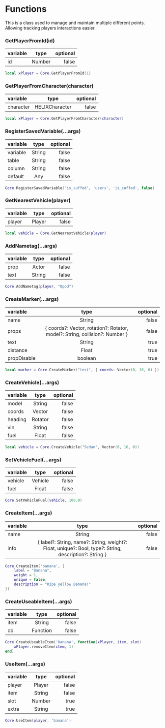 # Functions
This is a class used to manage and maintain multiple different points. Allowing tracking players interactions easier.


### GetPlayerFromId(id)

| variable   | type | optional | 
| :----- | :----: | ----: |
| id    |  Number   |   false |

```lua
local xPlayer = Core.GetPlayerFromId(1)
```

### GetPlayerFromCharacter(character)

| variable   | type | optional | 
| :----- | :----: | ----: |
| character    |  HELIXCharacter   |   false |

```lua
local xPlayer = Core.GetPlayerFromCharacter(character)
```

### RegisterSavedVariable(...args)

| variable   | type | optional | 
| :----- | :----: | ----: |
| variable    |  String   |   false |
| table    |  String   |   false |
| column    |  String   |   false |
| default    |  Any   |   false |


```lua
Core.RegisterSavedVariable('is_cuffed', 'users', 'is_cuffed', false)
```


### GetNearestVehicle(player)

| variable   | type | optional | 
| :----- | :----: | ----: |
| player    |  Player   |   false |


```lua
local vehicle = Core.GetNearestVehicle(player)
```


### AddNametag(...args)

| variable   | type | optional | 
| :----- | :----: | ----: |
| prop    |  Actor   |   false |
| text    |  String   |   false |

```lua
Core.AddNametag(player, "Opod")
```

### CreateMarker(...args)

| variable   | type | optional | 
| :----- | :----: | ----: |
| name    |  String   |   false |
| props    |  \{ coords?: Vector, rotation?: Rotator, model?: String, collision?: Number \}   |   false |
| text    |  String   |   true |
| distance    |  Float   |   true |
| propDisable    |  boolean   |   true |

```lua
local marker = Core.CreateMarker("test", { coords: Vector(0, 10, 0) })
```

### CreateVehicle(...args)

| variable   | type | optional | 
| :----- | :----: | ----: |
| model    |  String   |   false |
| coords    |  Vector   |   false |
| heading    |  Rotator   |   false |
| vin    |  String   |   false |
| fuel    |  Float   |   false |

```lua
local vehicle = Core.CreateVehicle("Sedan", Vector(0, 10, 0))
```

### SetVehicleFuel(...args)

| variable   | type | optional | 
| :----- | :----: | ----: |
| vehicle    |  Vehicle   |   false |
| fuel    |  Float   |   false |

```lua
Core.SetVehicleFuel(vehicle, 100.0)
```


### CreateItem(...args)

| variable   | type | optional | 
| :----- | :----: | ----: |
| name    |  String   |   false |
| info    |  \{ label?: String, name?: String, weight?: Float, unique?: Bool, type?: String, description?: String \}   |   false |


```lua
Core.CreateItem('banana', {
    label = "Banana",
    weight = 1,
    unique = false,
    description = "Ripe yellow Banana!"
})
```
### CreateUseableItem(...args)

| variable   | type | optional | 
| :----- | :----: | ----: |
| item    |  String   |   false |
| cb    |  Function   |   false |


```lua
Core.CreateUseableItem('banana', function(xPlayer, item, slot)
    xPlayer.removeItem(item, 1)
end)
```

### UseItem(...args)

| variable   | type | optional | 
| :----- | :----: | ----: |
| player    |  Player   |   false |
| item    |  String   |   false |
| slot    |  Number   |   true |
| extra    |  String   |   true |


```lua
Core.UseItem(player, 'banana')
```